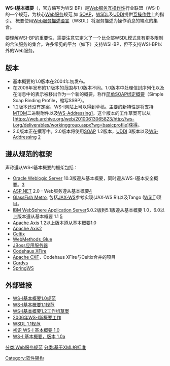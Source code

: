 '''WS-I基本概要'''（{{lang-en|WS-I Basic Profile}}，官方缩写为WSI BP）是[[Web服务互操作性|Web服务互操作性]]行业联盟（WS-I）的一个规范，为核心[[Web服务|Web服务]]规范,如 [[SOAP|SOAP]]，[[WSDL|WSDL]]及[[UDDI|UDDI]]提供[[互操作性|互操作性]]上的指引。 概要使用[[WSDL|Web服务描述语言]]（WSDL）将服务描述为操作消息的端点的集合。

要理解WSI-BP的重要性，需要注意它定义了一个比全部WSDL模式具有更多限制的合法服务的集合。许多常见的平台（如下）支持WSI-BP，但不支持WSI-BP以外的Web服务。

==版本==
*基本概要的1.0版本在2004年初发布。
*在2006年发布的1.1版本的范围与1.0版本不同。1.0版本中处理信封序列化以及在消息中的表示被移出作为一个新的概要，称作[[简单SOAP绑定概要|简单SOAP绑定概要]]（Simple Soap Binding Profile，缩写SSBP）。
*1.2版本还没有定案，WS-I网站上可以得到草稿。主要的新特性是将支持[[MTOM|MTOM]]二进制附件以及[[WS-Addressing|WS-Addressing]][https://web.archive.org/web/20071013130227/http://www.ws-i.org/docs/charters/WSBasic_Profile_Charter2-1.pdf]。这个版本的工作草案可以从[https://web.archive.org/web/20100613065823/http://ws-i.org/deliverables/workinggroup.aspx?wg=basicprofile]获得。
*2.0版本正在撰写中。2.0版本将使用[[SOAP|SOAP]] 1.2版本，[[UDDI|UDDI]] 3版本以及[[WS-Addressing|WS-Addressing]] [https://web.archive.org/web/20071013130227/http://www.ws-i.org/docs/charters/WSBasic_Profile_Charter2-1.pdf]

==遵从规范的框架==
声称遵从WS-I基本概要的框架包括：
*[[WebLogic|Oracle Weblogic Server]] 10.3版遵从基本概要，同时遵从WS-I基本安全概要。[https://web.archive.org/web/20080830065323/http://www.oracle.com/technology/products/weblogic/index.html]
*[[ASP.NET|ASP.NET]] 2.0 - Web服务遵从基本概要[http://msdn2.microsoft.com/en-us/library/ms230196.aspx] {{Wayback|url=http://msdn2.microsoft.com/en-us/library/ms230196.aspx |date=20080408084748 }}
*[[GlassFish_Metro|GlassFish Metro]], 包括[[JAX-WS|JAX-WS]]参考实现(JAX-WS RI)以及Tango ([[WSIT|WSIT]])项目。
*[[IBM_WebSphere_Application_Server|IBM WebSphere Application Server]]5.0.2版到5.1版遵从基本概要 1.0，6.0以上版本遵从基本概要 1.1 [http://www-128.ibm.com/developerworks/webservices/newto/ws-websvc.html] {{Wayback|url=http://www-128.ibm.com/developerworks/webservices/newto/ws-websvc.html |date=20080609081437 }}
*[[Apache_Axis|Apache Axis]] 1.2以上版本遵从基本概要1.0
*[[Apache_Axis2|Apache Axis2]]
*[[Celtix|Celtix]]
*[[WebMethods_Glue|WebMethods_Glue]]
*[[JBoss应用服务器|JBoss应用服务器]]
*[[Codehaus_XFire|Codehaus XFire]]
*[[Apache_CXF|Apache CXF]]，Codehaus XFire与Celtix合并的项目
*[https://web.archive.org/web/20180808081131/http://cordys.com/ Cordys]
*[http://static.springsource.org/spring-ws/sites/1.5/ SpringWS] {{Wayback|url=http://static.springsource.org/spring-ws/sites/1.5/ |date=20130906070910 }}

==外部链接==
*[http://www.ws-i.org/Profiles/BasicProfile-1.0.html WS-I基本概要1.0规范] {{Wayback|url=http://www.ws-i.org/Profiles/BasicProfile-1.0.html |date=20220331065438 }}
*[http://www.ws-i.org/Profiles/BasicProfile-1.1.html WS-I基本概要1.1规范] {{Wayback|url=http://www.ws-i.org/Profiles/BasicProfile-1.1.html |date=20220425183531 }}
*[http://www.ws-i.org/Profiles/BasicProfile-1.2.html WS-I基本概要1.2工作组草案] {{Wayback|url=http://www.ws-i.org/Profiles/BasicProfile-1.2.html |date=20220120175008 }}
*[https://web.archive.org/web/20110818051938/http://www.ws-i.org/docs/press/20060501wsipr.doc 2006年WS-I新概要工作]
*[http://www.w3.org/TR/wsdl WSDL 1.1规范] {{Wayback|url=http://www.w3.org/TR/wsdl |date=20090115204144 }}
*[http://www.ibm.com/developerworks/cn/webservices/ws-basicprof/index.html 初识 WS-I 基本概要 1.0] {{Wayback|url=http://www.ibm.com/developerworks/cn/webservices/ws-basicprof/index.html |date=20130707050647 }}
*[http://www.ibm.com/developerworks/cn/webservices/ws-ibaseprof1.0/index.html WS-I 基本概要，版本 1.0a] {{Wayback|url=http://www.ibm.com/developerworks/cn/webservices/ws-ibaseprof1.0/index.html |date=20160304082511 }}

[[分类:Web服务规范|分类:Web服务规范]]
[[分类:基于XML的标准|分类:基于XML的标准]]
[[Category:软件架构|Category:软件架构]]